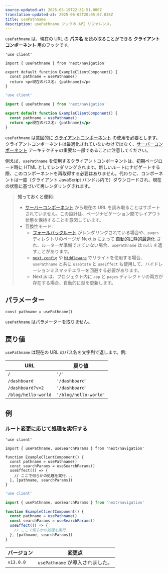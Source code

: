 ```yaml
---
source-updated-at: 2025-05-19T22:31:51.000Z
translation-updated-at: 2025-06-02T20:05:07.836Z
title: usePathname
description: usePathname フックの API リファレンス。
---
```


`usePathname` は、現在の URL の **パス名** を読み取ることができる **クライアントコンポーネント** 用のフックです。

```tsx filename="app/example-client-component.tsx" switcher
'use client'

import { usePathname } from 'next/navigation'

export default function ExampleClientComponent() {
  const pathname = usePathname()
  return <p>現在のパス名: {pathname}</p>
}
```

```jsx filename="app/example-client-component.js" switcher
'use client'

import { usePathname } from 'next/navigation'

export default function ExampleClientComponent() {
  const pathname = usePathname()
  return <p>現在のパス名: {pathname}</p>
}
```

`usePathname` は意図的に [クライアントコンポーネント](/docs/app/getting-started/server-and-client-components) の使用を必要とします。クライアントコンポーネントは最適化されていないわけではなく、[サーバーコンポーネント](/docs/app/getting-started/server-and-client-components) アーキテクチャの重要な一部であることに注意してください。

例えば、`usePathname` を使用するクライアントコンポーネントは、初期ページロード時に HTML としてレンダリングされます。新しいルートにナビゲートする際、このコンポーネントを再取得する必要はありません。代わりに、コンポーネントは一度（クライアント JavaScript バンドル内で）ダウンロードされ、現在の状態に基づいて再レンダリングされます。

> **知っておくと便利**:
>
> - [サーバーコンポーネント](/docs/app/getting-started/server-and-client-components) から現在の URL を読み取ることはサポートされていません。この設計は、ページナビゲーション間でレイアウト状態を保持することを意図しています。
> - 互換性モード:
>   - [フォールバックルート](/docs/pages/api-reference/functions/get-static-paths#fallback-true) がレンダリングされている場合や、`pages` ディレクトリのページが Next.js によって [自動的に静的最適化](/docs/pages/building-your-application/rendering/automatic-static-optimization) され、ルーターが準備できていない場合、`usePathname` は `null` を返すことがあります。
>   - [`next.config`](/docs/app/api-reference/config/next-config-js/rewrites) や [`Middleware`](/docs/app/building-your-application/routing/middleware) でリライトを使用する場合、`usePathname` と共に `useState` と `useEffect` も使用して、ハイドレーションミスマッチエラーを回避する必要があります。
>   - Next.js は、プロジェクト内に `app` と `pages` ディレクトリの両方が存在する場合、自動的に型を更新します。

## パラメーター

```tsx
const pathname = usePathname()
```

`usePathname` はパラメーターを取りません。

## 戻り値

`usePathname` は現在の URL のパス名を文字列で返します。例:

| URL                 | 戻り値               |
| ------------------- | -------------------- |
| `/`                 | `'/'`                |
| `/dashboard`        | `'/dashboard'`       |
| `/dashboard?v=2`    | `'/dashboard'`       |
| `/blog/hello-world` | `'/blog/hello-world'` |

## 例

### ルート変更に応じて処理を実行する

```tsx filename="app/example-client-component.tsx" switcher
'use client'

import { usePathname, useSearchParams } from 'next/navigation'

function ExampleClientComponent() {
  const pathname = usePathname()
  const searchParams = useSearchParams()
  useEffect(() => {
    // ここで何らかの処理を実行...
  }, [pathname, searchParams])
}
```

```jsx filename="app/example-client-component.js" switcher
'use client'

import { usePathname, useSearchParams } from 'next/navigation'

function ExampleClientComponent() {
  const pathname = usePathname()
  const searchParams = useSearchParams()
  useEffect(() => {
    // ここで何らかの処理を実行...
  }, [pathname, searchParams])
}
```

| バージョン   | 変更点                     |
| --------- | ------------------------- |
| `v13.0.0` | `usePathname` が導入されました。 |
